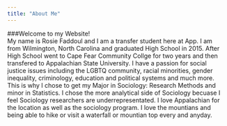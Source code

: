 ```yaml
---
title: "About Me"
---
```

###Welcome to my Website!  
My name is Rosie Faddoul and I am a transfer student here at App. I am from Wilmington, North Carolina and graduated High School in 2015. After High School went to Cape Fear Community Collge for two years and then transfered to Appalachian State University.  I have a passion for social justice issues including the LGBTQ community, racial minorities, gender inequality, criminology, education and political systems and much more.  This is why I chose to get my Major in Sociology: Research Methods and minor in Statistics.  I chose the more analytical side of Sociology becuase I feel Sociology researchers are underrepresentated. 
I love Appalachian for the location as well as the sociology program.  I love the mountians and being able to hike or visit a waterfall or mountian top every and anyday.
